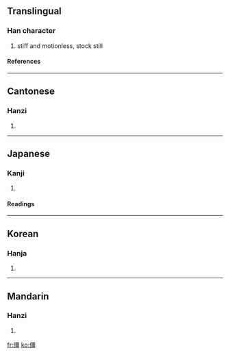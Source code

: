 ==Translingual==
===Han character===
{{Han char|rn=9|rad=人|as=13|sn=15|four=2121<sub>6</sub>|canj=人一田一 (OMWM)}}
# stiff and motionless, stock still
====References====
{{Han ref|kx=0118.060|dkj=01158|dj=0250.170|hdz=10224.030|uh=50F5|ud=20725|bh=BBF8|bd=48120}}
----
==Cantonese==
===Hanzi===
{{yue-hanzi|jyut=|y=geung1}}
# {{defn|Cantonese}}
----
==Japanese==
===Kanji===
{{ja-kanji|grade=|rs=人13}}
# {{defn|Japanese}}
====Readings====
{{ja-readings|on=[[きょう]] (kyō)|kun=[[たおれる]] (taoreru)}}
----
==Korean==
===Hanja===
{{ko-hanja|hangeul=강|rv=gang|mr=kang}}
# {{defn|Korean}}
----
==Mandarin==
===Hanzi===
{{cmn-hanzi|pin=[[jiāng]] ([[jiang1]])|wg=chiang<sup>1</sup>}}
# {{defn|Mandarin}}

[[fr:僵]]
[[ko:僵]]